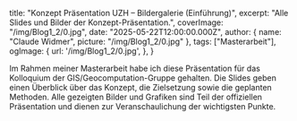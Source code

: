   title: "Konzept Präsentation UZH – Bildergalerie (Einführung)",
  excerpt: "Alle Slides und Bilder der Konzept-Präsentation.",
  coverImage: "/img/Blog1_2/0.jpg",
  date: "2025-05-22T12:00:00.000Z",
  author: {
    name: "Claude Widmer",
    picture: "/img/Blog1_2/0.jpg"
  },
  tags: ["Masterarbeit"],
    ogImage: {
    url: '/img/Blog1_2/0.jpg',
  },
}

Im Rahmen meiner Masterarbeit habe ich diese Präsentation für das Kolloquium der GIS/Geocomputation-Gruppe gehalten. 
Die Slides geben einen Überblick über das Konzept, die Zielsetzung sowie die geplanten Methoden. 
Alle gezeigten Bilder und Grafiken sind Teil der offiziellen Präsentation und dienen zur Veranschaulichung der wichtigsten Punkte.


<ImageGallery folder="/img/Blog1_2" title="Bildergalerie" />
